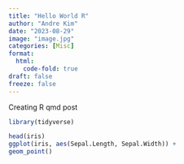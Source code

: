 ```yaml
---
title: "Hello World R"
author: "Andre Kim"
date: "2023-08-29"
image: "image.jpg"
categories: [Misc]
format:
  html:
    code-fold: true
draft: false
freeze: false
---
```


Creating R qmd post

```r
library(tidyverse)
```

```r
head(iris)
ggplot(iris, aes(Sepal.Length, Sepal.Width)) + 
geom_point()
```
